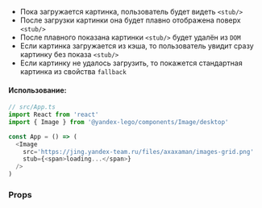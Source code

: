
- Пока загружается картинка, пользователь будет видеть `<stub/>`
- После загрузки картинки она будет плавно отображена поверх `<stub/>`
- После плавного показана картинки `<stub/>` будет удалён из `DOM`
- Если картинка загружается из кэша, то пользователь увидит сразу картинку без показа `<stub/>`
- Если картинку не удалось загрузить, то покажется стандартная картинка из свойства `fallback`

#### Использование:

```ts
// src/App.ts
import React from 'react'
import { Image } from '@yandex-lego/components/Image/desktop'

const App = () => (
  <Image
    src='https://jing.yandex-team.ru/files/axaxaman/images-grid.png'
    stub={<span>loading...</span>}
  />
)
```

### Props

<PropsTable props={imageProps} />
